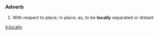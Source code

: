 ===Adverb===
#With respect to place; in place; as, to be '''locally''' separated or distant

[[it:locally]]